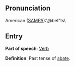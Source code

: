 == Pronunciation ==

American ([[SAMPA]]):\@beI"ts\

== Entry ==

'''Part of speech''': [[Verb]]

'''Definition''': Past tense of [[abate]].

{{stub}}